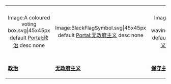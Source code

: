 {| style="margin:1em auto 0em auto; text-align:center; width:100%; background:transparent;"
|-
|style="width:14.3%;"| <div align=center><imagemap> 
Image:A coloured voting box.svg|45x45px                               
default [[Portal:政治|Portal:政治]]
desc none 
</imagemap></div>
|style="width:14.3%;"| <div align=center><imagemap> 
Image:BlackFlagSymbol.svg|45x45px                               
default [[Portal:无政府主义|Portal:无政府主义]]
desc none 
</imagemap></div>
|style="width:14.3%"| <div align=center><imagemap>
Image:DodgerBlue flag waving.svg|45x45px
default [[Portal:保守主义|Portal:保守主义]]
desc none
</imagemap></div>
|style="width:14.3%"| <div align=center><imagemap>
Image:United States penny, obverse, 2002.jpg|45x45px
default [[Portal:资本主义|Portal:资本主义]]
desc none
</imagemap></div>
|style="width:14.3%"| <div align=center><imagemap>
Image:Symbol-hammer-and-sickle.svg|45x45px
default [[Portal:共产主义|Portal:共产主义]]
desc none
</imagemap></div>
|style="width:14.3%"| <div align=center><imagemap>
Image:Red flag II.svg|45x45px
default [[Portal:社会主义|Portal:社会主义]]
desc none
</imagemap></div>
|style="width:14.3%"| <div align=center><imagemap>
Image:2006 AEGold Proof Obv.png|45x45px
default [[Portal:自由意志主义|Portal:自由意志主义]]
desc none
</imagemap></div>
|-
| '''[[Portal:政治|政治]]'''
| '''[[Portal:无政府主义|无政府主义]]'''
| '''[[Portal:保守主义|保守主义]]'''
| '''[[Portal:资本主义|资本主义]]'''
| '''[[Portal:共产主义|共产主义]]'''
| '''[[Portal:社会主义|社会主义]]'''
| '''[[Portal:自由意志主义|自由意志主义]]'''
|}
<noinclude>[[Category:自由主义主题|{{SUBPAGENAME}}]]</noinclude>